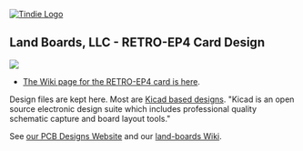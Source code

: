 <a href="https://www.tindie.com/store/land_boards/" >
<img src="http://land-boards.com/tindie/tindie-larges-v2.png" alt="Tindie Logo">
</img></a>

== Land Boards, LLC - RETRO-EP4 Card Design ==

<img src="http://land-boards.com/blwiki/images/0/0a/BASE-EP4CE6-800pxV-197.jpg"></img>

* [http://land-boards.com/blwiki/index.php?title=RETRO-EP4 The Wiki page for the RETRO-EP4 card is here].

Design files are kept here. Most are [http://www.kicad-pcb.org/display/KICAD/KiCad+EDA+Software+Suite/ Kicad based designs].
"Kicad is an open source electronic design suite which includes professional quality schematic capture and board layout tools."

See [http://land-boards.com/content/ our PCB Designs Website] and our [http://land-boards.com/blwiki/ land-boards Wiki].
